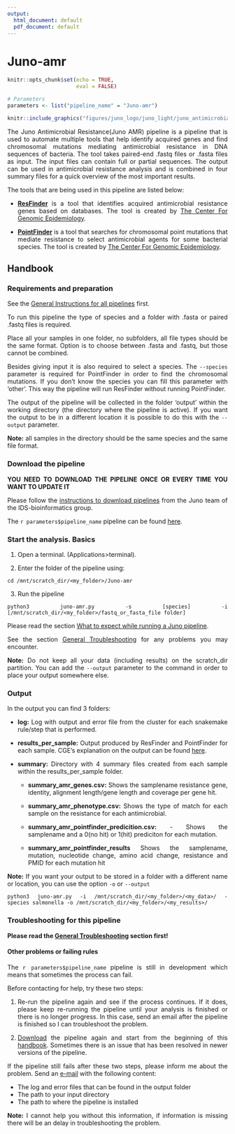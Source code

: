 ```yaml
---
output:
  html_document: default
  pdf_document: default
---
```

# Juno-amr {#juno-amr}

<style>
body {
text-align: justify}
</style>

```r
knitr::opts_chunk$set(echo = TRUE, 
                      eval = FALSE)
```

```r

# Parameters
parameters <- list("pipeline_name" = "Juno-amr")

```

```r
knitr::include_graphics("figures/juno_logo/juno_light/juno_antimicrobial_lightbg.png")
```

The Juno Antimicrobial Resistance(Juno AMR) pipeline is a pipeline that is used to automate multiple tools that help identify acquired genes and find chromosomal mutations mediating antimicrobial resistance in DNA sequences of bacteria. The tool takes paired-end .fastq files or .fasta files as input. The input files can contain full or partial sequences. The output can be used in antimicrobial resistance analysis and is combined in four summary files for a quick overview of the most important results. 


The tools that are being used in this pipeline are listed below:

* **[ResFinder](https://bitbucket.org/genomicepidemiology/resfinder/src/master/)** is a tool that identifies acquired antimicrobial resistance genes based on databases. The tool is created by [The Center For Genomic Epidemiology](https://www.genomicepidemiology.org/).

* **[PointFinder](https://bitbucket.org/genomicepidemiology/pointfinder/src/master/)** is a tool that searches for chromosomal point mutations that mediate resistance to select antimicrobial agents for some bacterial species. The tool is created by [The Center For Genomic Epidemiology](https://www.genomicepidemiology.org/).

## Handbook

### Requirements and preparation

See the [General Instructions for all pipelines](#general-instructions) first.  

To run this pipeline the type of species and a folder with .fasta or paired .fastq files is required.  

Place all your samples in one folder, no subfolders, all file types should be the same format. Option is to choose between .fasta and .fastq, but those cannot be combined.  

Besides giving input it is also required to select a species. The `--species` parameter is required for PointFinder in order to find the chromosomal mutations. If you don’t know the species you can fill this parameter with ‘other’. This way the pipeline will run ResFinder without running PointFinder.  

The output of the pipeline will be collected in the folder ‘output’ within the working directory (the directory where the pipeline is active). If you want the output to be in a different location it is possible to do this with the `--output` parameter.  

**Note:** all samples in the directory should be the same species and the same file format.  

### Download the pipeline  

**YOU NEED TO DOWNLOAD THE PIPELINE ONCE OR EVERY TIME YOU WANT TO UPDATE IT**

Please follow the [instructions to download pipelines](#downloading-instructions) from the Juno team of the IDS-bioinformatics group.  

The `r parameters$pipeline_name` pipeline can be found [here](https://github.com/RIVM-bioinformatics/Juno-amr).  

### Start the analysis. Basics

1. Open a terminal. (Applications>terminal).   

2. Enter the folder of the pipeline using:   

```{}
cd /mnt/scratch_dir/<my_folder>/Juno-amr
```

3. Run the pipeline  
```{}
python3 juno-amr.py -s [species] -i [/mnt/scratch_dir/<my_folder>/fastq_or_fasta_file folder]
```

Please read the section [What to expect while running a Juno pipeline](#what-to-expect).  

See the section [General Troubleshooting](#general-troubleshooting) for any problems you may encounter.  

**Note:** Do not keep all your data (including results) on the scratch_dir partition. You can add the `--output` parameter to the command in order to place your output somewhere else.  

### Output  

In the output you can find 3 folders:  

* **log:** Log with output and error file from the cluster for each snakemake rule/step that is performed.

* **results_per_sample:** Output produced by ResFinder and PointFinder for each sample. CGE's explanation on the output can be found [here](https://cge.cbs.dtu.dk/services/ResFinder/output.php).

* **summary:** Directory with 4 summary files created from each sample within the results_per_sample folder.
    * **summary_amr_genes.csv:** Shows the samplename resistance gene, identity, alignment length/gene length and coverage per gene hit.

    * **summary_amr_phenotype.csv:** Shows the type of match for each sample on the resistance for each antimicrobial.

    * **summary_amr_pointfinder_predicition.csv:** - Shows the samplename and a 0(no hit) or 1(hit) prediciton for each mutation.

    * **summary_amr_pointfinder_results** Shows the samplename, mutation, nucleotide change, amino acid change, resistance and PMID for each mutation hit


**Note:** If you want your output to be stored in a folder with a different name or location, you can use the option `-o` or `--output` 

```{}
python3 juno-amr.py -i /mnt/scratch_dir/<my_folder>/<my_data>/ -species salmonella -o /mnt/scratch_dir/<my_folder>/<my_results>/
```

### Troubleshooting for this pipeline

**Please read the [General Troubleshooting](#general-troubleshooting) section first!**

#### Other problems or failing rules  

The `r parameters$pipeline_name` pipeline is still in development which means that sometimes the process can fail.

Before contacting for help, try these two steps:

1. Re-run the pipeline again and see if the process continues. If it does, please keep re-running the pipeline until your analysis is finished or there is no longer progress. In this case, send an email after the pipeline is finished so I can troubleshoot the problem.

2. [Download](https://github.com/RIVM-bioinformatics/Juno-amr) the pipeline again and start from the beginning of this [handbook](#juno-amr). Sometimes there is an issue that has been resolved in newer versions of the pipeline.

If the pipeline still fails after these two steps, please inform me about the problem. Send an [e-mail](mailto:roxanne.wolthuis@rivm.nl) with the following content:

* The log and error files that can be found in the output folder
* The path to your input directory
* The path to where the pipeline is installed

**Note:** I cannot help you without this information, if information is missing there will be an delay in troubleshooting the problem.